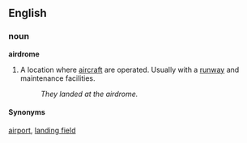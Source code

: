 ==English==
===noun===
'''airdrome'''

#A location where [[aircraft]] are operated. Usually with a [[runway]] and maintenance facilities.
#:''They landed at the airdrome.''

====Synonyms====
[[airport]], [[landing field]]